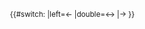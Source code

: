 {{{1|''A''}}}<span style="position:relative; margin-right:-0.75em; right:0.75em; {{#switch:{{{3|over}}}
|under=top:0.45em;
|bottom:0.75em;
}};"><small>{{#switch:{{{2|right}}}
|left=←
|double=↔
|→
}}</small></span><noinclude>{{doc}}</noinclude>